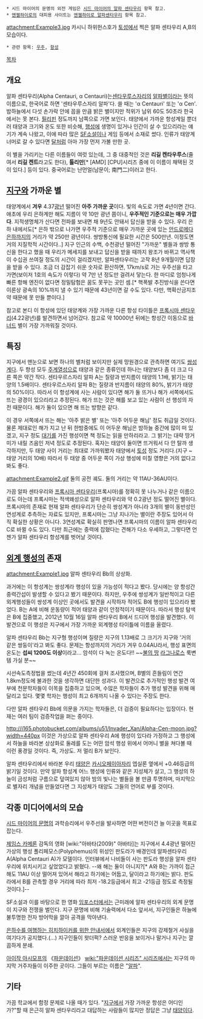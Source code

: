  * 시드 마이어의 문명의 외전 게임은 [[시드 마이어의 알파 센타우리]] 항목 참고.
 * [[엔젤하이로]]의 대피용 사이트는 [[엔젤하이로 알파센타우리]] 항목 참고.

attachment:Example3.jpg
카시니 하위헌스호가 [[토성]]에서 찍은 알파 센타우리 A,B의 모습이다.

 * 관련 항목: [[우주]], [[항성]]

[[목차]]

== 개요 ==
알파 센타우리(Alpha Centauri, α Centauri)는[[센타우루스자리]]의 [[알파별]]이라는 뜻의 이름으로, 한국어로 하면 '센타우루스자리 알파'다. 쓸 때는 'α Centauri' 또는 'α Cen'. 밤하늘에서 다섯 손가락 안에 꼽을 만큼 밝은 별이지만 적위가 남위 60도 50초라 한국에서는 못 본다. [[필리핀]] 정도까지 남쪽으로 가면 보인다. 태양에서 가까운 항성계일 뿐더러 태양과 크기와 온도 또한 비슷해, [[행성]]에 생명이 있거나 인간이 살 수 있으리라는 얘기가 계속 나왔고, 이에 따라 많은 [[SF]]소설이나 게임 등에서 소재로 썼다. 인류가 태양계 너머로 갈 수 있다면 [[달]]처럼 아마 가장 먼저 가볼 만한 곳. 

이 별을 가리키는 다른 이름들이 여럿 있는데, 그 중 대중적인 것은 '''리길 켄타우루스'''(줄여서 '''리길 켄트'''라고도 한다), '''톨리만'''[* [AMD] [CPU]시리즈 중에 이 이름이 채택된 것이 있다.] 등이 있다. 중국어로는 난먼얼(남문이; 南門二)이러고 한다.
== [[지구]]와 가까운 별 ==
태양계에서 '''겨우''' 4.37[[광년]] 떨어진 '''아주 가까운 곳'''이다. 빛의 속도로 가면 4년이면 간다. 애초에 우리 은하계만 해도 지름이 약 10만 광년 쯤이니, '''우주적인 기준으로는 매우 가깝다'''. 지적생명체가 산다면 전파를 보내면 채 9년도 안돼서 답신을 받을 수 있다. 우리 은하 내에서도[* 은하 밖으로 나가면 우주적 기준으로 매우 가까운 곳에 있는 [[안드로메다 은하]]까지의 거리가 약 250만 광년이다. 쌍방통신에 필요한 시간은 500만년. 이정도면 거의 지질학적 시간이다..] 지구 인근의 수백, 수천광년 떨어진 "가까운" 별들과 쌍방 통신을 한다고 했을 때 우리가 메세지를 보내고 답신을 받을 때까지 왕조가 바뀌고 역사책이 수십권 쓰여질 정도의 시간이 걸리겠지만, 알파센타우리는 고작 8년 9개월이면 답장을 받을 수 있다. 조금 더 감잡기 쉬운 숫자로 환산하면, 17km/s로 가는 우주선을 타고 가면(보이저 1호의 속도가 이렇다) 약 7만 년 정도만 걸려서 닿는다. 한 마디로 엄청나게 빠른 항해 엔진이 없다면 정밀탐험은 꿈도 못꾸는 곳인 셈.[* 핵폭발 추진방식을 쓴다면 이론상 광속의 10%까지 낼 수 있기 때문에 43년이면 갈 수도 있다. 다만, 핵확산금지조약 때문에 못 만들 뿐이다.]

참고로 본디 이 항성에 있던 태양계와 가장 가까운 다른 항성 타이틀은 [[프록시마 센타우리]](4.22광년)를 발견하면서 넘어갔다. 참고로 약 10000년 뒤에는 항성간 이동으로 [[바너드]] 별이 가장 가까워질 것이다.

== 특징 ==
지구에서 맨눈으로 보면 하나의 별처럼 보이지만 실제 망원경으로 관측하면 여기도 [[쌍성]]계다. 두 항성 모두 [[주계열성]]으로 태양과 같은 종류인데 하나는 태양보다 좀 더 크고 다른 쪽은 약간 작다. 센타우르스자리 알파 A는 질량과 반지름이 태양의 1.1배, 밝기는 태양의 1.5배이다. 센타우르스자리 알파 B는 질량과 반지름이 태양의 80%, 밝기가 태양의 50%이다. 따라서 이 항성계에 사는 사람이 있다면 해가 둘 뜨거나 해가 서쪽에서도 뜨는 광경이 있으리라고 추정된다. 해가 뜨는 것은 해를 보고 있는 사람이 선 행성의 자전 때문이다. 해가 둘이 있으면 해 뜨는 방향은 같다.

이 경우 서쪽에서 뜨는 해는 '아주 밝은 별' 또는 '아주 어두운 해님' 정도 취급일 것이다. 물론 제대로인 해가 지고 난 뒤 한밤중에도 이 어두운 해님은 밤하늘 중간에 많이 떠 있겠고, 지구 정도 [[대기]]를 가진 행성이면 책 정도는 읽을 만하리라고. 그 밝기는 대략 땅거미가 내릴 즈음인 저녁 정도로 추정된다. 혹자는 태양이 둘이면 뜨거워서 다 안 탈까 생각하지만, 두 태양 사이 거리는 최대로 가까워봤자 태양에서 [[토성]] 정도 거리다.(지구 ~ 태양 거리의 10배) 따라서 두 태양 중 어두운 쪽이 가상 행성에 미칠 영향은 거의 없다고 봐도 좋다.

attachment:Example2.gif
둘의 공전 궤도. 둘의 거리는 약 11AU-36AU이다.

가끔 알파 센타우리와 [[프록시마 센타우리]](프록시마)를 정확히 못 나누거나 같은 이름으로도 아는데 프록시마는 적색왜성으로 알파 센타우리와 약 0.2광년 정도 떨어진 별이다. 프록시마의 존재로 현재 알파 센타우리가 단순히 쌍성계가 아니라 3개의 별이 동반성인 연성계로 추측하는 자료도 있지만, 프록시마는 그냥 지나가는 별이란 주장도 있어서 아직 확실한 상황은 아니다. 3연성계로 확실히 판명나면 프록시마의 이름이 알파 센타우리 C로 바뀔 수도 있다. 다만 최근에는 중력에 잡혔다는 견해가 다소 우세하고, 그렇다면 언젠가 알파 센타우리 항성계를 벗어날 것이다.

== [[외계 행성]]의 존재 ==
attachment:Example1.jpg
알파 센타우리 Bb의 상상화.

과거에는 이 항성계는 쌍성계라 행성이 있을 가능성이 적다고 봤다. 당시에는 양 항성간 중력간섭이 발생할 수 있다고 봤기 때문이다. 하지만, 우주에 쌍성계가 일반적이고 다른 외계행성들이 쌍성계 이상인 곳에서도 발견을 시작하자 적어도 B에 행성이 있으리라 봤었다. B는 A에 비해 운동량이 적어 태양과 같이 안정적이기 때문이다. 따라서 행성 탐색은 B에 집중했고, 2012년 10월 16일 알파 센타우리 B에서 드디어 행성을 발견했다. 이 발견으로 이 행성은 지구에서 가장 가까운 외계행성 타이틀에 이름을 올렸다.

알파 센타우리 Bb는 지구형 행성이며 질량은 지구의 1.13배로 그 크기가 지구와 '거의 같은 쌍둥이'라고 봐도 좋다. 문제는 항성까지의 거리가 겨우 0.04AU라서, 행성 표면의 온도는 '''섭씨 1200도 이상'''이라고... 암석이 다 녹는 온도다!! ~~[[불의 땅]] [[라그나로스]] 룩변템 가실 분~~

시선속도측정법을 썼는데 4년간 450회에 걸처 조사했으며, B별의 흔들림이 연간 1.8km정도에 불과한 것을 생각하면 대단한 성과다. 이 발견으로 추가적인 행성 발견 여부에 천문학자들이 이목을 집중하고 있으며, 수많은 학자들이 추가 행성 발견을 위해 매달리고 있다. 몇몇 학자는 행성이 최고 6개까지 나올 수 있다는 주장도 한다.

다만 알파 센타우리 Bb에 의문을 가지는 학자들은, 더 검증이 필요하다는 입장이다. 현재는 여러 팀이 검증작업을 펴는 중이다.

http://i165.photobucket.com/albums/u51/Invader_Xan/Alpha-Cen-moon.jpg?width=440px
이것은 가상으로 알파 센타우리 A에 행성이 있다라 가정하고 그 행성에서 하늘을 바라본 상상화로 둘레를 도는 어떤 암석 행성 위에서 어머니 별을 쳐다볼 때 이런 풍경일 것이다. 즉, 가상도. 저 멀리 B가 보인다.

알파 센타우리에서 바라본 우리 [[태양]]은 [[카시오페이아자리]] 엡실론 옆에서 +0.46등급의 밝기일 것이다. 만약 알파 항성계 어느 행성에 인류와 같은 지성체가 살고, 그 행성의 하늘이 금성처럼 구름으로 덮여있지 않아 밤의 빛나는 별들을 볼 만큼 투명하며, 마지막으로 별자리 개념을 만들었다면 그 지성체가 태양도 그들의 언어로 부를 것이다.

== 각종 미디어에서의 모습 ==
[[시드 마이어의 문명]]의 과학승리에서 우주선을 발사하면 어떤 버전이건 늘 이곳을 목표로 잡는다.

[[제임스 카메론]] 감독의 영화 [wiki:"아바타(2009)" 아바타]는 지구에서 4.4광년 떨어진 가상의 행성 폴리페모스(Polyphemus)의 위성인 판도라가 배경인데 알파센타우리A(Alpha Centauri A)가 모델이다. 인터뷰에서 나비들이 사는 판도라 행성을 알파 센타우리에 위치시키고 싶었었다고 밝혔다. --왜 해는 둘이 아니지?[* A와 B는 가까이 접근해도 11AU 이상 떨어져 있어서 해라고 하기에는 어둡고, 달이라고 하기에는 밝다. 판도라에서 B를 관측할 경우 거리에 따라 최저 -18.2등급에서 최고 -21등급 정도로 측정될 것이다.]--

SF소설과 이를 바탕으로 한 영화 [[임포스터]]에서는 근미래에 알파 센타우리의 외계 문명이 지구와 전쟁을 벌인다. 지구 문명에 비해 기술력에서 다소 앞서서, 지구인들은 하늘에 불투명한 전자 방어막을 깔아 공격을 막아낸다.   

[[은하수를 여행하는 히치하이커를 위한 안내서]]에서 외계인들은 지구의 강제철거 사실을 여기다가 공지했다.(...) 지구인들이 왓더퍽? 스러운 반응을 보이거나 말거나 지구는 깔끔하게 분쇄.

[[아이작 아시모프]]의 《[[파운데이션]]》 [[wiki:"파운데이션 시리즈" 시리즈]]에서는 지구의 마지막 거주자들이 이주한 곳이다. 그들이 부르는 이름은 "[[알파]]".

== 기타 ==
가끔 학교에서 함정 문제로 나올 때가 있다. "[[지구]]에서 가장 가까운 항성은 어디인가?"할 때 은근히 알파 센타우리라고 대답하는 사람들이 많지만 정답은 그냥 [[태양]]이다.
